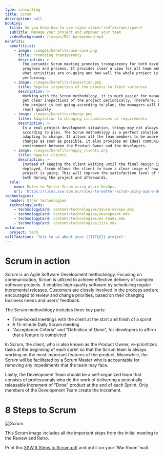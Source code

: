 ```yaml
---
type: consulting
title: Scrum
description: null
booking:
  title: Do you know how to use <span class="red">Scrum</span>?
  subTitle: Manage your project and empower your team
  videoBackground: /images/MVC_background.mp4
benefits:
  benefitList:
    - image: /images/benefits/use-case.png
      title: Promoting transparency
      description: >-
        The periodic Scrum meeting promotes transparency for both development
        progress and process. It provides clear a view for all team members of
        what activities are on-going and how well the whole project is
        performing.
    - image: /images/benefits/inspection.png
      title: Regular inspection of the process to limit variances
      description: >-
        Working with the Scrum methodology, it is much easier for managers to
        get clear inspections of the project periodically. Therefore, any time
        the project is not going according to plan, the managers will be able to
        react quickly.
    - image: /images/benefits/change.png
      title: Adaptation to changing circumstances or requirements
      description: >-
        In a real project development situation, things may not always go
        according to plan. The Scrum methodology is a perfect solution for
        adapting to change. It allows all the team members to be aware of any
        changes as soon as possible. It also provides an ideal communication
        environment between the Product Owner and the developers.
    - image: /images/benefits/happy_clients.png
      title: Happier clients
      description: >-
        Instead of keeping the client waiting until the final design is
        deployed, Scrum allows the client to have a clear image of how well the
        project is going. This will improve the satisfaction level of the client
        both during the project and afterwards.
  rule:
    name: Rules to Better Scrum using Azure DevOps.
    url: 'https://rules.ssw.com.au/rules-to-better-scrum-using-azure-devops'
technologies:
  header: Other Technologies
  technologyCards:
    - technologyCard: content/technologies/azure-devops.mdx
    - technologyCard: content/technologies/sharepoint.mdx
    - technologyCard: content/technologies/ms-teams.mdx
    - technologyCard: content/technologies/jira.mdx
solution:
  project: tech
callToAction: 'Talk to us about your {{TITLE}} project'
---
```


# Scrum in action

<VideoEmbed url="https://www.youtube.com/watch?v=pTpJNU-czHY" />

Scrum is an Agile Software Development methodology. Focusing on communication, Scrum is utilized to achieve effective delivery of complex software projects. It enables high-quality software by scheduling regular incremental releases. Customers are closely involved in the process and are encouraged to review and change priorities, based on their changing business needs and users' feedback.

The Scrum methodology includes three key parts:

* Time-boxed meetings with the client at the start and finish of a sprint
* A 15-minute Daily Scrum meeting
* "Acceptance Criteria" and "Definition of Done", for developers to affirm that a feature is completed

In Scrum, the client, who is also known as the Product Owner, re-prioritizes tasks at the beginning of each sprint so that the Scrum team is always working on the most important features of the product. Meanwhile, the Scrum will be facilitated by a Scrum Master who is accountable for removing any impediments that the team may face.

Lastly, the Development Team should be a self-organized team that consists of professionals who do the work of delivering a potentially releasable Increment of "Done" product at the end of each Sprint. Only members of the Development Team create the Increment.

# 8 Steps to Scrum

![Scrum](../images/scrum-8-steps.jpeg)

This Scrum image includes all the important steps from the initial meeting to the Review and Retro.

Print this [SSW 8 Steps to Scrum pdf](https://rules.ssw.com.au/do-you-know-the-8-steps-to-scrum) and put it on your 'War Room' wall.
